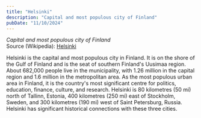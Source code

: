 ```yaml
---
title: "Helsinki"
description: "Capital and most populous city of Finland"
pubDate: "11/10/2024"
---
```


*Capital and most populous city of Finland*  
Source (Wikipedia): [Helsinki][1]

Helsinki is the capital and most populous city in Finland. It is on the shore of the Gulf of Finland and is the seat of southern Finland's Uusimaa region. About 682,000 people live in the municipality, with 1.26 million in the capital region and 1.6 million in the metropolitan area. As the most populous urban area in Finland, it is the country's most significant centre for politics, education, finance, culture, and research. Helsinki is 80 kilometres (50 mi) north of Tallinn, Estonia, 400 kilometres (250 mi) east of Stockholm, Sweden, and 300 kilometres (190 mi) west of Saint Petersburg, Russia. Helsinki has significant historical connections with these three cities.

[1]: https://en.wikipedia.org/wiki/Helsinki
